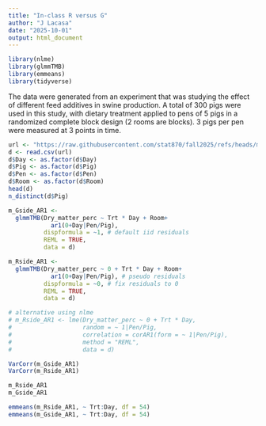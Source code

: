 ```yaml
---
title: "In-class R versus G"
author: "J Lacasa"
date: "2025-10-01"
output: html_document
---
```


```r
library(nlme)
library(glmmTMB)
library(emmeans)
library(tidyverse)
```

The data were generated from an experiment that was studying the effect of different feed additives in swine production. 
A total of 300 pigs were used in this study, with dietary treatment applied to pens of 5 pigs in a randomized complete block design (2 rooms are blocks).
3 pigs per pen were measured at 3 points in time. 

```r
url <- "https://raw.githubusercontent.com/stat870/fall2025/refs/heads/main/data/fecalm_swine.csv"
d <- read.csv(url)
d$Day <- as.factor(d$Day)
d$Pig <- as.factor(d$Pig)
d$Pen <- as.factor(d$Pen)
d$Room <- as.factor(d$Room)
head(d)
n_distinct(d$Pig)
```

```r
m_Gside_AR1 <- 
  glmmTMB(Dry_matter_perc ~ Trt * Day + Room+
            ar1(0+Day|Pen/Pig),
          dispformula = ~1, # default iid residuals
          REML = TRUE,
          data = d)

m_Rside_AR1 <- 
  glmmTMB(Dry_matter_perc ~ 0 + Trt * Day + Room+
            ar1(0+Day|Pen/Pig), # pseudo residuals
          dispformula = ~0, # fix residuals to 0
          REML = TRUE,
          data = d)

# alternative using nlme
# m_Rside_AR1 <- lme(Dry_matter_perc ~ 0 + Trt * Day,
#                    random = ~ 1|Pen/Pig,
#                    correlation = corAR1(form = ~ 1|Pen/Pig),
#                    method = "REML",
#                    data = d)

VarCorr(m_Gside_AR1)
VarCorr(m_Rside_AR1)

m_Rside_AR1
m_Gside_AR1

emmeans(m_Rside_AR1, ~ Trt:Day, df = 54)
emmeans(m_Gside_AR1, ~ Trt:Day, df = 54)
```
